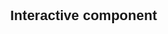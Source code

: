 # Interactive component

<html>

<head>
    <style>
        body {
            font-family: Sans-serif;
            font-size: 11px;
        }

        .slice {
            cursor: pointer;
        }

        .slice .main-arc {
            stroke: #fff;
            stroke-width: 1px;
        }

        .slice .hidden-arc {
            fill: none;
        }

        .slice text {
            pointer-events: none;
            dominant-baseline: middle;
            text-anchor: middle;
        }
    </style>

    <script src='https://d3js.org/d3.v4.min.js'></script>
</head>

<body>
    <script>
        const width = window.innerWidth,
            height = window.innerHeight,
            maxRadius = (Math.min(width, height) / 2) - 5;

        const formatNumber = d3.format(',d');

        const x = d3.scaleLinear()
            .range([0, 2 * Math.PI])
            .clamp(true);

        const y = d3.scaleSqrt()
            .range([maxRadius*.1, maxRadius]);

        const color = d3.scaleOrdinal(d3.schemeCategory20);

        const partition = d3.partition();

        const arc = d3.arc()
            .startAngle(d => x(d.x0))
            .endAngle(d => x(d.x1))
            .innerRadius(d => Math.max(0, y(d.y0)))
            .outerRadius(d => Math.max(0, y(d.y1)));

        const middleArcLine = d => {
            const halfPi = Math.PI/2;
            const angles = [x(d.x0) - halfPi, x(d.x1) - halfPi];
            const r = Math.max(0, (y(d.y0) + y(d.y1)) / 2);

            const middleAngle = (angles[1] + angles[0]) / 2;
            const invertDirection = middleAngle > 0 && middleAngle < Math.PI; // On lower quadrants write text ccw
            if (invertDirection) { angles.reverse(); }

            const path = d3.path();
            path.arc(0, 0, r, angles[0], angles[1], invertDirection);
            return path.toString();
        };

        const textFits = d => {
            const CHAR_SPACE = 6;

            const deltaAngle = x(d.x1) - x(d.x0);
            const r = Math.max(0, (y(d.y0) + y(d.y1)) / 2);
            const perimeter = r * deltaAngle;

            return d.data.name.length * CHAR_SPACE < perimeter;
        };

        const svg = d3.select('body').append('svg')
            .style('width', '100vw')
            .style('height', '100vh')
            .attr('viewBox', `${-width / 2} ${-height / 2} ${width} ${height}`)
            .on('click', () => focusOn()); // Reset zoom on canvas click

        d3.json('https://gist.githubusercontent.com/sjoshi5/f761d9ac11596353872b05f52863c3b5/raw/9d0fcffcec9c2bad887118875909fbf9444c03b3/TR2.json', (error, root) => {
            if (error) throw error;

            root = d3.hierarchy(root);
            root.sum(d => d.size);

            const slice = svg.selectAll('g.slice')
                .data(partition(root).descendants());

            slice.exit().remove();

            const newSlice = slice.enter()
                .append('g').attr('class', 'slice')
                .on('click', d => {
                    d3.event.stopPropagation();
                    focusOn(d);
                });

            newSlice.append('title')
                .text(d => d.data.name + '\n' + formatNumber(d.value));

            newSlice.append('path')
                .attr('class', 'main-arc')
                .style('fill', d => color((d.children ? d : d.parent).data.name))
                .attr('d', arc);

            newSlice.append('path')
                .attr('class', 'hidden-arc')
                .attr('id', (_, i) => `hiddenArc${i}`)
                .attr('d', middleArcLine);

            const text = newSlice.append('text')
                .attr('display', d => textFits(d) ? null : 'none');

            // Add white contour
            text.append('textPath')
                .attr('startOffset','50%')
                .attr('xlink:href', (_, i) => `#hiddenArc${i}` )
                .text(d => d.data.name)
                .style('fill', 'none')
                .style('stroke', '#fff')
                .style('stroke-width', 5)
                .style('stroke-linejoin', 'round');

            text.append('textPath')
                .attr('startOffset','50%')
                .attr('xlink:href', (_, i) => `#hiddenArc${i}` )
                .text(d => d.data.name);
        });

        function focusOn(d = { x0: 0, x1: 1, y0: 0, y1: 1 }) {
            // Reset to top-level if no data point specified

            const transition = svg.transition()
                .duration(750)
                .tween('scale', () => {
                    const xd = d3.interpolate(x.domain(), [d.x0, d.x1]),
                        yd = d3.interpolate(y.domain(), [d.y0, 1]);
                    return t => { x.domain(xd(t)); y.domain(yd(t)); };
                });

            transition.selectAll('path.main-arc')
                .attrTween('d', d => () => arc(d));

            transition.selectAll('path.hidden-arc')
                .attrTween('d', d => () => middleArcLine(d));

            transition.selectAll('text')
                .attrTween('display', d => () => textFits(d) ? null : 'none');

            moveStackToFront(d);

            //

            function moveStackToFront(elD) {
                svg.selectAll('.slice').filter(d => d === elD)
                    .each(function(d) {
                        this.parentNode.appendChild(this);
                        if (d.parent) { moveStackToFront(d.parent); }
                    })
            }
        }
    </script>
</body>

</html>
